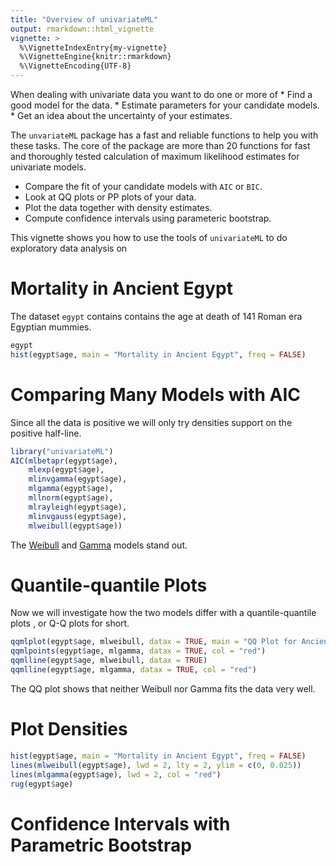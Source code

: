 ```yaml
---
title: "Overview of univariateML"
output: rmarkdown::html_vignette
vignette: >
  %\VignetteIndexEntry{my-vignette}
  %\VignetteEngine{knitr::rmarkdown}
  %\VignetteEncoding{UTF-8}
---
```


When dealing with univariate data you want to do one or more of
* Find a good model for the data.
* Estimate parameters for your candidate models.
* Get an idea about the uncertainty of your estimates.

The `unvariateML` package has a fast and reliable functions to help you with 
these tasks. The core of the package are more than 20 functions for fast 
and thoroughly tested calculation of maximum likelihood estimates for univariate 
models. 

* Compare the fit of your candidate models with `AIC` or `BIC`.
* Look at QQ plots or PP plots of your data.
* Plot the data together with density estimates.
* Compute confidence intervals using parameteric bootstrap.

This vignette shows you how to use the tools of `univariateML` to do exploratory
data analysis on 

# Mortality in Ancient Egypt

The dataset `egypt` contains contains the age at death of 141 Roman era Egyptian
mummies. 

```r
egypt
hist(egypt$age, main = "Mortality in Ancient Egypt", freq = FALSE)
```

# Comparing Many Models with AIC
Since all the data is positive we will only try densities support on the positive
half-line. 

```r
library("univariateML")
AIC(mlbetapr(egypt$age),
    mlexp(egypt$age),
    mlinvgamma(egypt$age),
    mlgamma(egypt$age),
    mllnorm(egypt$age),
    mlrayleigh(egypt$age),
    mlinvgauss(egypt$age),
    mlweibull(egypt$age))
```

The [Weibull](https://en.wikipedia.org/wiki/Weibull_distribution) and
[Gamma](https://en.wikipedia.org/wiki/Gamma_distribution) models stand out.

# Quantile-quantile Plots
Now we will investigate how the two models differ with a quantile-quantile plots
, or Q-Q plots for short.

```r
qqmlplot(egypt$age, mlweibull, datax = TRUE, main = "QQ Plot for Ancient Egypt")
qqmlpoints(egypt$age, mlgamma, datax = TRUE, col = "red")
qqmlline(egypt$age, mlweibull, datax = TRUE)
qqmlline(egypt$age, mlgamma, datax = TRUE, col = "red")
```

The QQ plot shows that neither Weibull nor Gamma fits the data very well. 

# Plot Densities

```r
hist(egypt$age, main = "Mortality in Ancient Egypt", freq = FALSE)
lines(mlweibull(egypt$age), lwd = 2, lty = 2, ylim = c(0, 0.025))
lines(mlgamma(egypt$age), lwd = 2, col = "red")
rug(egypt$age)

```

# Confidence Intervals with Parametric Bootstrap